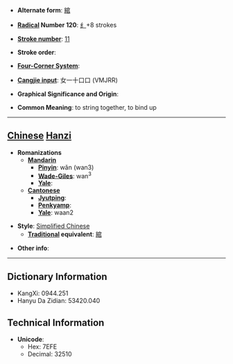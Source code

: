 * '''Alternate form''': [[綰]]

* '''[[Wiktionary:Chinese radical index| Radical]] Number 120''': [[Wiktionary:Chinese radical index 纟|纟]]+8 strokes

* '''[[Wiktionary:Chinese total strokes index|Stroke number]]''': [[Wiktionary:Chinese total strokes index 11|11]]

* '''Stroke order''': 

* '''[[Wiktionary:Chinese four corner index|Four-Corner System]]''': 

* '''[[Wiktionary:Chinese Cangjie index|Cangjie input]]''': 女一十口口 (VMJRR)

* '''Graphical Significance and Origin''': 

* '''Common Meaning''': to string together, to bind up

----

== [[Chinese]] [[Hanzi]] ==

* '''Romanizations'''
** '''[[Mandarin]]'''
*** '''[[Pinyin]]''': wǎn (wan3)
*** '''[[Wade-Giles]]''': wan<sup>3</sup>
*** '''[[Yale]]''': 
** '''[[Cantonese]]'''
*** '''[[Jyutping]]''':
*** '''[[Penkyamp]]''': 
*** '''[[Yale]]''': waan2

* '''Style''': [[Simplified Chinese]] 
** '''[[Traditional Chinese|Traditional]] equivalent''': [[綰]]

* '''Other info''': 

----

== Dictionary Information ==

* KangXi: 0944.251
* Hanyu Da Zidian: 53420.040

== Technical Information ==

* '''Unicode''':
** Hex: 7EFE
** Decimal: 32510